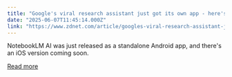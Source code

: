 ```yaml
---
title: "Google's viral research assistant just got its own app - here's how it can help you"
date: "2025-06-07T11:45:14.000Z"
link: "https://www.zdnet.com/article/googles-viral-research-assistant-just-got-its-own-app-heres-how-it-can-help-you/"
---
```


NotebookLM AI was just released as a standalone Android app, and there's an iOS version coming soon.

[Read more](https://www.zdnet.com/article/googles-viral-research-assistant-just-got-its-own-app-heres-how-it-can-help-you/)
